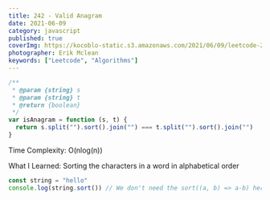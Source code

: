 ```yaml
---
title: 242 - Valid Anagram
date: 2021-06-09
category: javascript
published: true
coverImg: https://kocoblo-static.s3.amazonaws.com/2021/06/09/leetcode-242/cover-img.jpg
photographer: Erik Mclean
keywords: ["Leetcode", "Algorithms"]
---
```


```js
/**
 * @param {string} s
 * @param {string} t
 * @return {boolean}
 */
var isAnagram = function (s, t) {
  return s.split("").sort().join("") === t.split("").sort().join("")
}
```

Time Complexity: O(nlog(n))

What I Learned:
Sorting the characters in a word in alphabetical order

```js
const string = "hello"
console.log(string.sort()) // We don't need the sort((a, b) => a-b) here
```
